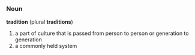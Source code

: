 {{wikipedia}}
=={{en}}==
===Noun===
'''tradition''' (plural '''traditions''')
#a part of culture that is passed from person to person or generation to generation
#a commonly held system